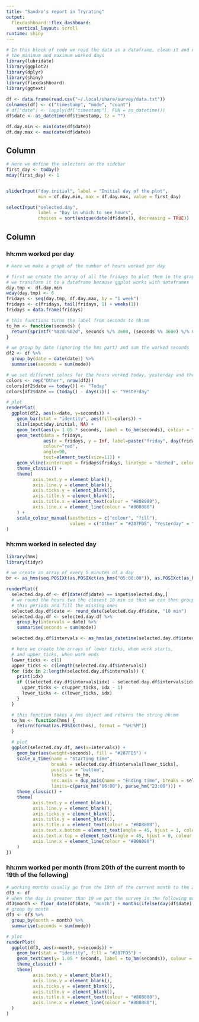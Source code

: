 ```yaml
---
title: "Sandro's report in Tryrating"
output:
  flexdashboard::flex_dashboard:
    vertical_layout: scroll
runtime: shiny
---
```


```r
# In this block of code we read the data as a dataframe, clean it and define
# the minimum and maximum worked days
library(lubridate)
library(ggplot2)
library(dplyr)
library(shiny)
library(flexdashboard)
library(ggtext)

df <- data.frame(read.csv("~/.local/share/survey/data.txt"))
colnames(df) <- c("timestamp", "mode", "count")
# df["date"] <- lapply(df["timestamp"], FUN = as_datetime())
df$date <- as_datetime(df$timestamp, tz = "")

df.day.min <- min(date(df$date))
df.day.max <- max(date(df$date))
```

Column {.sidebar}
-----------------------------------------------------------------------


```r
# Here we define the selectors on the sidebar
first_day <- today()
mday(first_day) <- 1


sliderInput("day.initial", label = "Initial day of the plot",
            min = df.day.min, max = df.day.max, value = first_day)

selectInput("selected.day",
            label = "Day in which to see hours",
            choices = sort(unique(date(df$date)), decreasing = TRUE))

```

Column
----------------------------------
### hh:mm worked per day

```r
# Here we make a graph of the number of hours worked per day

# first we create the array of all the fridays to plot them in the graph later
# we transform it to a dataframe because ggplot works with dataframes
day.tmp <- df.day.min
wday(day.tmp) <- 6
fridays <- seq(day.tmp, df.day.max, by = "1 week")
fridays <- c(fridays, tail(fridays, 1) + weeks(1))
fridays = data.frame(fridays)

# this functions turns the label from seconds to hh:mm
to_hm <- function(seconds) {
  return(sprintf("%02d:%02d", seconds %/% 3600, (seconds %% 3600) %/% 60))
}

# we group by date (ignoring the hms part) and sum the worked seconds
df2 <- df %>%
  group_by(date = date(date)) %>%
  summarise(seconds = sum(mode))

# we set different colors for the hours worked today, yesterday and the other days
colors <- rep("Other", nrow(df2))
colors[df2$date == today()] <- "Today"
colors[df2$date == (today() - days(1))] <- "Yesterday"

# plot
renderPlot(
  ggplot(df2, aes(x=date, y=seconds)) +
    geom_bar(stat = "identity", aes(fill=colors)) +
    xlim(input$day.initial, NA) +
    geom_text(aes(y= 1.05 * seconds, label = to_hm(seconds), colour = "#808080"), vjust=0, size = 3, show.legend = FALSE) +
    geom_text(data = fridays,
              aes(x = fridays, y = Inf, label=paste("friday", day(fridays), "\n"), hjust = 1),
              colour="red",
              angle=90,
              text=element_text(size=11)) +
    geom_vline(xintercept = fridays$fridays, linetype = "dashed", colour = "red") +
    theme_classic() +
    theme(
          axis.text.y = element_blank(),
          axis.line.y = element_blank(),
          axis.ticks.y = element_blank(),
          axis.title.y = element_blank(),
          axis.title.x = element_text(colour = "#808080"),
          axis.line.x = element_line(colour = "#808080")
    ) +
    scale_colour_manual(aesthetics = c("colour", "fill"),
                        values = c("Other" = "#287FD5", "Yesterday" = "#3333FF", "Today" = "#001580"))
)
```

### hh:mm worked in selected day

```r
library(hms)
library(tidyr)

# we create an array of every 5 minutes of a day
br <- as_hms(seq.POSIXt(as.POSIXct(as_hms("05:00:00")), as.POSIXct(as_hms("23:00:00")), by="5 min"))

renderPlot({
  selected.day.df <- df[date(df$date) == input$selected.day,]
  # we round the hours two the closest 10 min so that we can then group by
  # this periods and fill the missing ones
  selected.day.df$date <- round_date(selected.day.df$date, "10 min")
  selected.day.df <- selected.day.df %>%
    group_by(intervals = date) %>%
    summarise(seconds = sum(mode))

  selected.day.df$intervals <- as_hms(as_datetime(selected.day.df$intervals, tz = ""))

  # here we create the arrays of lower ticks, when work starts,
  # and upper_ticks, when work ends
  lower_ticks <- c(1)
  upper_ticks <- c(length(selected.day.df$intervals))
  for (idx in 2:length(selected.day.df$intervals)) {
    print(idx)
    if ((selected.day.df$intervals[idx] - selected.day.df$intervals[idx - 1]) > minutes(10)) {
      upper_ticks <- c(upper_ticks, idx - 1)
      lower_ticks <- c(lower_ticks, idx)
    }
  }

  # this function takes a hms object and returns the string hh:mm
  to_hm <- function(hms) {
    return(format(as.POSIXct(hms), format = "%H:%M"))
  }

  # plot
  ggplot(selected.day.df, aes(x=intervals)) +
    geom_bar(aes(weight=seconds), fill = "#287FD5") +
    scale_x_time(name = "Starting time",
                 breaks = selected.day.df$intervals[lower_ticks],
                 position = "bottom",
                 labels = to_hm,
                 sec.axis = dup_axis(name = "Ending time", breaks = selected.day.df$intervals[upper_ticks]),
                 limits=c(parse_hm("06:00"), parse_hm("23:00"))) +
    theme_classic() +
    theme(
          axis.text.y = element_blank(),
          axis.line.y = element_blank(),
          axis.ticks.y = element_blank(),
          axis.title.y = element_blank(),
          axis.title.x = element_text(colour = "#808080"),
          axis.text.x.bottom = element_text(angle = 45, hjust = 1, colour = "#808080"),
          axis.text.x.top = element_text(angle = 45, hjust = 0, colour = "#808080"),
          axis.line.x = element_line(colour = "#808080")
    )
})
```



### hh:mm worked per month (from 20th of the current month to 19th of the following)

```r
# working months usually go from the 19th of the current month to the 20th of the following
df3 <- df
# when the day is greater than 19 we put the survey in the following month
df3$month <- floor_date(df$date, "month") + months(ifelse(day(df$date) > 19, 0, -1))
# group by month
df3 <- df3 %>%
  group_by(month = month) %>%
  summarise(seconds = sum(mode))

# plot
renderPlot(
  ggplot(df3, aes(x=month, y=seconds)) +
    geom_bar(stat = "identity", fill = "#287FD5") +
    geom_text(aes(y= 1.05 * seconds, label = to_hm(seconds)), colour = "#808080", vjust=0) +
    theme_classic() +
    theme(
          axis.text.y = element_blank(),
          axis.line.y = element_blank(),
          axis.ticks.y = element_blank(),
          axis.title.y = element_blank(),
          axis.title.x = element_text(colour = "#808080"),
          axis.line.x = element_line(colour = "#808080"),
  )
)
```
